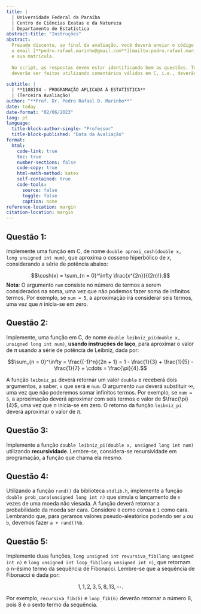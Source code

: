 ```yaml
---
title: |
  | Universidade Federal da Paraíba
  | Centro de Ciências Exatas e da Natureza
  | Departamento de Estatística
abstract-title: "Instruções"
abstract: 
  Prezado discente, ao final da avaliação, você deverá enviar o código C para o
  o email [**pedro.rafael.marinho@gmail.com**](mailto:pedro.rafael.mariho@gmail.com). No título do email deverá constar o seu nome
  e sua matrícula. 
  
  No script, as respostas devem estar identificando bem as questões. Todos os comentários
  deverão ser feitos utilizando comentários válidos em C, i.e., deverão utilizar `/**/`. 
  
subtitle: |
  | **1108194 - PROGRAMAÇÃO APLICADA À ESTATÍSTICA**
  | (Terceira Avaliação)
author: "**Prof. Dr. Pedro Rafael D. Marinho**"
date: today
date-format: "02/06/2023"
lang: pt
language: 
  title-block-author-single: "Professor"
  title-block-published: "Data da Avaliação"
format:
  html:
    code-link: true
    toc: true
    number-sections: false
    code-copy: true
    html-math-method: katex
    self-contained: true
    code-tools:
      source: false
      toggle: false
      caption: none
reference-location: margin
citation-location: margin
---
```


<!-- ::: callout-note -->
<!-- Você poderá utilizar o conceito de funções, quando achar necessário. Lembre-se, uma função em C é construida como: -->

<!-- ```{.c} -->
<!-- tipo_de_retorno nome_da_funcao(tipo x, tipo y){ -->

<!--   coinjunto de instrucoes -->

<!--   return(alguma_coisa) -->
<!-- } -->
<!-- ```  -->

<!-- Por exemplo, a função `soma_3()` retorna uma número do tipo `double` e recebe três argumentos do tipo `double`, a saber, -->
<!-- os argumentos `x`, `y` e `z`. -->

<!-- ```{.c} -->

<!-- double soma_tres(double x, double y, double z){ -->
<!--     double conta; -->

<!--     conta = x + y + z; -->

<!--     return(conta); -->
<!-- } -->

<!-- ``` -->

<!-- ::: -->

## Questão 1:

Implemente uma função em C, de nome `double aproxi_cosh(double x, long unsigned int num)`, que aproxima o cosseno hiperbólico de $x$, considerando a série de potência abaixo:

$$\cosh(x) = \sum_{n = 0}^\infty \frac{x^{2n}}{(2n)!}.$$
**Nota**: O argumento `num` consiste no número de termos a serem considerados na soma, uma vez que não podemos fazer soma de infinitos termos. Por exemplo, se `num = 5`, a aproximação irá considerar seis termos, uma vez que $n$ inicia-se em zero.

## Questão 2:

Implemente, uma função em C, de nome `double leibniz_pi(double x, unsigned long int num)`, **usando instruções de laço**, para aproximar o valor de $\pi$ usando a série de potência de Leibniz, dada por:

$$\sum_{n = 0}^\infty = \frac{(-1)^n}{2n + 1} = 1 - \frac{1}{3} + \frac{1}{5} - \frac{1}{7} + \cdots = \frac{\pi}{4}.$$

A função `leibniz_pi` deverá retornar um valor `double` e receberá dois argumentos, a saber, `x` que será e `num`. O argumento `num` deverá substituir $\infty$, uma vez que não poderemos somar infinitos termos. Por exemplo, se `num = 5`, a aproximação deverá aproximar com seis termos o valor de $\frac{\pi}{4}$, uma vez que $n$ inicia-se em zero. O retorno da função `leibniz_pi` deverá aproximar o valor de $\pi$.

## Questão 3:

Implemente a função `double leibniz_pi(double x, unsigned long int num)` utilizando **recursividade**. Lembre-se, considera-se recursividade em programação, a função que chama ela mesmo.


## Questão 4: 

Utilizando a função `rand()` da biblioteca `stdlib.h`, implemente a função `double prob_cara(unsigned long int n)` que simula o lançamento de `n` vezes de uma moeda não viesada. A função deverá retornar a probabilidade da moeda ser cara. Considere `0` como coroa e `1` como cara. Lembrando que, para geramos valores pseudo-aleatórios podendo ser `a` ou `b`, devemos fazer `a + rand()%b`.


## Questão 5:

Implemente duas funções, `long unsigned int revursiva_fib(long unsigned int n)` e `long unsigned int loop_fib(long unsigned int n)`, que retornam o n-ésimo termo da sequência de Fibonacci. Lembre-se que a sequência de Fibonacci é dada por:

$$1, 1, 2, 3, 5, 8, 13, \cdots.$$

Por exemplo, `recursiva_fib(6)` e `loop_fib(6)` deverão retornar o número 8, pois 8 é o sexto termo da sequência.
